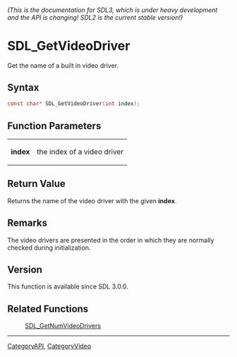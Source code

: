 ====== (This is the documentation for SDL3, which is under heavy development and the API is changing! SDL2 is the current stable version!) ======
= SDL_GetVideoDriver =

Get the name of a built in video driver.

== Syntax ==

<syntaxhighlight lang='c'>
const char* SDL_GetVideoDriver(int index);
</syntaxhighlight>

== Function Parameters ==

{|
|'''index'''
|the index of a video driver
|}

== Return Value ==

Returns the name of the video driver with the given '''index'''.

== Remarks ==

The video drivers are presented in the order in which they are normally
checked during initialization.

== Version ==

This function is available since SDL 3.0.0.

== Related Functions ==

:[[SDL_GetNumVideoDrivers]]

----
[[CategoryAPI]], [[CategoryVideo]]


